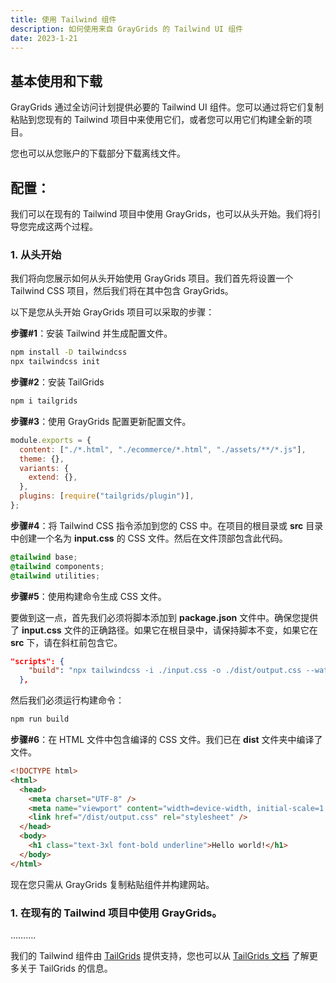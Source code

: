 ```yaml
---
title: 使用 Tailwind 组件
description: 如何使用来自 GrayGrids 的 Tailwind UI 组件
date: 2023-1-21
---
```


## 基本使用和下载

GrayGrids 通过全访问计划提供必要的 Tailwind UI 组件。您可以通过将它们复制粘贴到您现有的 Tailwind 项目中来使用它们，或者您可以用它们构建全新的项目。

您也可以从您账户的下载部分下载离线文件。

## 配置：

我们可以在现有的 Tailwind 项目中使用 GrayGrids，也可以从头开始。我们将引导您完成这两个过程。

### 1. 从头开始

我们将向您展示如何从头开始使用 GrayGrids 项目。我们首先将设置一个 Tailwind CSS 项目，然后我们将在其中包含 GrayGrids。

以下是您从头开始 GrayGrids 项目可以采取的步骤：

**步骤#1**：安装 Tailwind 并生成配置文件。

```sh
npm install -D tailwindcss
npx tailwindcss init
```

**步骤#2**：安装 TailGrids

```sh
npm i tailgrids
```

**步骤#3**：使用 GrayGrids 配置更新配置文件。

```js
module.exports = {
  content: ["./*.html", "./ecommerce/*.html", "./assets/**/*.js"],
  theme: {},
  variants: {
    extend: {},
  },
  plugins: [require("tailgrids/plugin")],
};
```

**步骤#4**：将 Tailwind CSS 指令添加到您的 CSS 中。在项目的根目录或 **src** 目录中创建一个名为 **input.css** 的 CSS 文件。然后在文件顶部包含此代码。

```css
@tailwind base;
@tailwind components;
@tailwind utilities;
```

**步骤#5**：使用构建命令生成 CSS 文件。

要做到这一点，首先我们必须将脚本添加到 **package.json** 文件中。确保您提供了 **input.css** 文件的正确路径。如果它在根目录中，请保持脚本不变，如果它在 **src** 下，请在斜杠前包含它。

```json
"scripts": {
    "build": "npx tailwindcss -i ./input.css -o ./dist/output.css --watch"
  },
```

然后我们必须运行构建命令：

```sh
npm run build
```

**步骤#6**：在 HTML 文件中包含编译的 CSS 文件。我们已在 **dist** 文件夹中编译了文件。

```html
<!DOCTYPE html>
<html>
  <head>
    <meta charset="UTF-8" />
    <meta name="viewport" content="width=device-width, initial-scale=1.0" />
    <link href="/dist/output.css" rel="stylesheet" />
  </head>
  <body>
    <h1 class="text-3xl font-bold underline">Hello world!</h1>
  </body>
</html>
```

现在您只需从 GrayGrids 复制粘贴组件并构建网站。

### 1. 在现有的 Tailwind 项目中使用 GrayGrids。

……….

我们的 Tailwind 组件由 [TailGrids](https://tailgrids.com/) 提供支持，您也可以从 [TailGrids 文档](https://tailgrids.com/docs) 了解更多关于 TailGrids 的信息。
